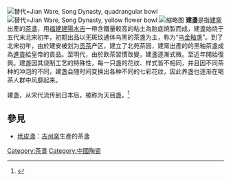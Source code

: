 [[File:建窯,_建盞,_宋朝,_Jian_Ware,_Song_Dynasty,_quadrangular_bowl,_四角碗,_11.2_cm,_cm_06.jpg|替代=Jian Ware, Song Dynasty, quadrangular bowl]]
[[File:建窯,_建盞,_宋朝,_Jian_Ware,_Song_Dynasty,_yellow_flower_bowl,_黃花碗,_13_cm_nder_(6)_01.jpg|替代=Jian Ware, Song Dynasty, yellow flower bowl]]
[[File:Temmoku_tea_bowl_Fujita_Bijutsukan.jpg|缩略图]]
'''建盞'''是指[[建窯|建窯]]出產的[[茶盞|茶盞]]，用[[福建|福建]][[建陽|建陽]][[水吉|水吉]]一帶含鐵量較高的粘土為胎底燒製而成，建盞始烧于五代末北宋初年，初期出品以无斑纹通体乌黑的茶盏为主，称为“[[乌金釉盏|乌金釉盏]]”。到了北宋初年，由於建安被划为[[贡茶|贡茶]]产区，建立了北苑茶园，建窯出產的的黑釉茶盏成為[[進貢|進貢]]給皇帝的貢品。至明代，由於飲茶習慣改變，建盞逐漸式微。至近年開始復興。建盏因其烧制工艺的特殊性，每一只盏的花纹、样式皆不相同，并且因不同茶种的冲泡的不同，建盏会随时间变换出各种不同的七彩花纹，因此养盏也逐渐在喝茶人群中风靡起来。

建盏，从宋代流传到日本后，被称为天目盏。<ref>{{Cite web |title=建盏是什么 |url=https://www.yadao8.com/zt/jianzhan.html#7 |access-date=2021-09-10 |dead-url=no}}</ref>

==參見==
*[[玳皮盞|玳皮盞]]：[[吉州窯|吉州窯]]生產的茶盞

[[Category:茶盞|Category:茶盞]]
[[Category:中國陶瓷|Category:中國陶瓷]]
